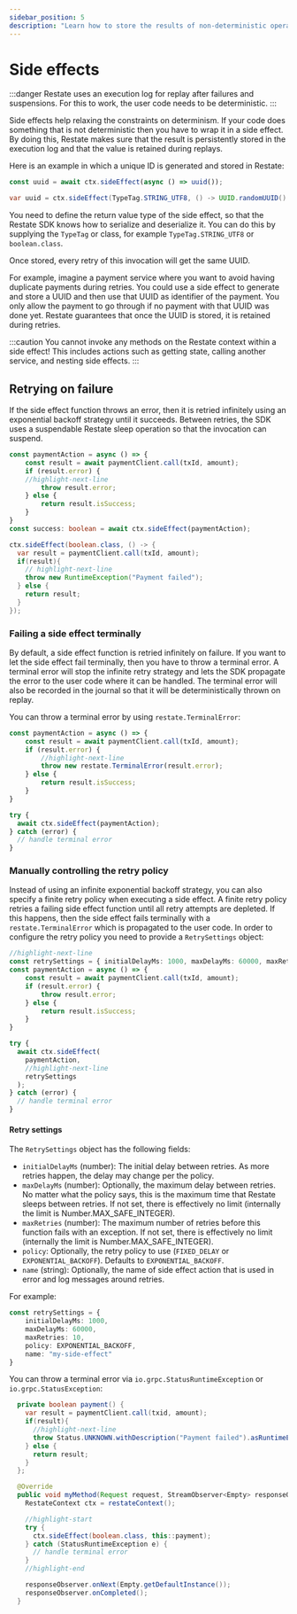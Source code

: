 ```yaml
---
sidebar_position: 5
description: "Learn how to store the results of non-deterministic operations."
---
```



# Side effects

:::danger
Restate uses an execution log for replay after failures and suspensions.
For this to work, the user code needs to be deterministic.
:::

Side effects help relaxing the constraints on determinism.
If your code does something that is not deterministic then you have to wrap it in a side effect.
By doing this, Restate makes sure that the result is persistently stored in the execution log
and that the value is retained during replays.

Here is an example in which a unique ID is generated and stored in Restate:

<Tabs groupId="sdk">
<TabItem value="ts" label="Typescript">

```typescript
const uuid = await ctx.sideEffect(async () => uuid());
```

</TabItem>
<TabItem value="java" label="Java">

```java
var uuid = ctx.sideEffect(TypeTag.STRING_UTF8, () -> UUID.randomUUID().toString());
```

You need to define the return value type of the side effect, so that the Restate SDK knows how to serialize and deserialize it. You can do this by supplying the `TypeTag` or class, for example `TypeTag.STRING_UTF8` or `boolean.class`.  

</TabItem>
</Tabs>

Once stored, every retry of this invocation will get the same UUID.

For example, imagine a payment service where you want to avoid having duplicate payments during retries.
You could use a side effect to generate and store a UUID and then use that UUID as identifier of the payment.
You only allow the payment to go through if no payment with that UUID was done yet.
Restate guarantees that once the UUID is stored, it is retained during retries.

:::caution
You cannot invoke any methods on the Restate context within a side effect!
This includes actions such as getting state, calling another service, and nesting side effects.
:::

## Retrying on failure

If the side effect function throws an error, then it is retried infinitely using an exponential backoff strategy until it succeeds.
Between retries, the SDK uses a suspendable Restate sleep operation so that the invocation can suspend.

<Tabs groupId="sdk">
<TabItem value="ts" label="Typescript">

```typescript
const paymentAction = async () => {
    const result = await paymentClient.call(txId, amount);
    if (result.error) {
    //highlight-next-line
        throw result.error;
    } else {
        return result.isSuccess;
    }
}
const success: boolean = await ctx.sideEffect(paymentAction);
```

</TabItem>
<TabItem value="java" label="Java">

```java
ctx.sideEffect(boolean.class, () -> {
  var result = paymentClient.call(txId, amount);
  if(result){
    // highlight-next-line
    throw new RuntimeException("Payment failed");
  } else {
    return result;
  }
});
```

</TabItem>
</Tabs>

### Failing a side effect terminally

By default, a side effect function is retried infinitely on failure.
If you want to let the side effect fail terminally, then you have to throw a terminal error.
A terminal error will stop the infinite retry strategy and lets the SDK propagate the error to the user code where it can be handled.
The terminal error will also be recorded in the journal so that it will be deterministically thrown on replay.

<Tabs groupId="sdk">
<TabItem value="ts" label="Typescript">

You can throw a terminal error by using `restate.TerminalError`:

```typescript
const paymentAction = async () => {
    const result = await paymentClient.call(txId, amount);
    if (result.error) {
        //highlight-next-line
        throw new restate.TerminalError(result.error);
    } else {
        return result.isSuccess;
    }
}

try {
  await ctx.sideEffect(paymentAction);
} catch (error) {
  // handle terminal error
}
```

### Manually controlling the retry policy

Instead of using an infinite exponential backoff strategy, you can also specify a finite retry policy when executing a side effect.
A finite retry policy retries a failing side effect function until all retry attempts are depleted.
If this happens, then the side effect fails terminally with a `restate.TerminalError` which is propagated to the user code.
In order to configure the retry policy you need to provide a `RetrySettings` object:

```typescript
//highlight-next-line
const retrySettings = { initialDelayMs: 1000, maxDelayMs: 60000, maxRetries: 10 }
const paymentAction = async () => {
    const result = await paymentClient.call(txId, amount);
    if (result.error) {
        throw result.error;
    } else {
        return result.isSuccess;
    }
}

try {
  await ctx.sideEffect(
    paymentAction, 
    //highlight-next-line
    retrySettings
  );
} catch (error) {
  // handle terminal error
}
```

#### Retry settings

The `RetrySettings` object has the following fields:
- `initialDelayMs` (number): The initial delay between retries. As more retries happen, the delay may change per the policy.
- `maxDelayMs` (number): Optionally, the maximum delay between retries. No matter what the policy says, this is the maximum time
  that Restate sleeps between retries. If not set, there is effectively no limit (internally the limit is Number.MAX_SAFE_INTEGER).
- `maxRetries` (number): The maximum number of retries before this function fails with an exception. If not set, there is effectively no limit (internally the limit is Number.MAX_SAFE_INTEGER).
- `policy`:  Optionally, the retry policy to use (`FIXED_DELAY` or `EXPONENTIAL_BACKOFF`). Defaults to `EXPONENTIAL_BACKOFF`.
- `name` (string): Optionally, the name of side effect action that is used in error and log messages around retries.

For example:
```typescript
const retrySettings = {
    initialDelayMs: 1000,
    maxDelayMs: 60000,
    maxRetries: 10,
    policy: EXPONENTIAL_BACKOFF,
    name: "my-side-effect"
}
```

</TabItem>
<TabItem value="java" label="Java">

You can throw a terminal error via `io.grpc.StatusRuntimeException` or `io.grpc.StatusException`:

```java
  private boolean payment() {
    var result = paymentClient.call(txid, amount);
    if(result){
      //highlight-next-line
      throw Status.UNKNOWN.withDescription("Payment failed").asRuntimeException();
    } else {
      return result;
    }
  };

  @Override
  public void myMethod(Request request, StreamObserver<Empty> responseObserver) {
    RestateContext ctx = restateContext();

    //highlight-start
    try {
      ctx.sideEffect(boolean.class, this::payment);
    } catch (StatusRuntimeException e) {
      // handle terminal error
    }
    //highlight-end

    responseObserver.onNext(Empty.getDefaultInstance());
    responseObserver.onCompleted();
  }
```

</TabItem>
</Tabs>


